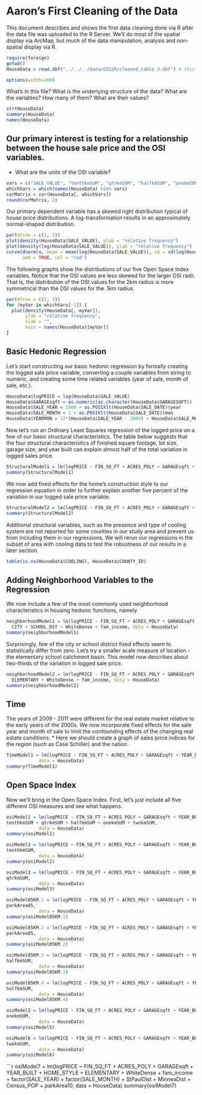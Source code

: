 Aaron's First Cleaning of the Data
========================================================

This document describes and shows the first data cleaning done via R after the data file was uploaded to the R Server. We'll do most of the spatial display via ArcMap, but much of the data manipulation, analysis and non-spatial display via R.

```r
require(foreign)
getwd()
HouseData = read.dbf("../../../Data/GIS2R/cleaned_table_3.dbf") # this file address requires that R has the default working directory of the github repository "OSI-Hedonic"
```

```r
options(width=160)
```

What's in this file? What is the underlying structure of the data? What are the variables? How many of them? What are their values?
```r
str(HouseData)
summary(HouseData)
names(HouseData)
```


Our primary interest is testing for a relationship between the house sale price and the OSI variables. 
------------
* What are the units of the OSI variable?
```r
vars = c("SALE_VALUE", "tenthkmSUM", "qtrkmSUM", "halfkmSUM", "onekmSUM", "twokmSUM")
whichVars = which(names(HouseData) %in% vars)
corMatrix = cor(HouseData[, whichVars])
round(corMatrix, 2)
```

Our primary dependent variable has a skewed right distribution typical of house price distributions. A log-transformation results in an approximately normal-shaped distribution.
```r
par(mfrow = c(1, 2))
plot(density(HouseData$SALE_VALUE), ylab = "relative frequency")
plot(density(log(HouseData$SALE_VALUE)), ylab = "relative frequency")
curve(dnorm(x, mean = mean(log(HouseData$SALE_VALUE)), sd = sd(log(HouseData$SALE_VALUE))),
      add = TRUE, col = "red")
```

The following graphs show the distributions of our five Open Space Index variables. Notice that the OSI values are less skewed for the larger OSI radii. That is, the distribution of the OSI values for the 2km radius is more symmetrical than the OSI values for the .1km radius.
```r
par(mfrow = c(2, 3))
for (myVar in whichVars[-1]) {
  plot(density(HouseData[, myVar]), 
       ylab = "relative frequency", 
       xlab = "",
       main = names(HouseData)[myVar])
}
```

Basic Hedonic Regression
------

Let's start constructing our basic hedonic regression by formally creating the logged sale price variable, converting a couple variables from string to numeric, and creating some time related variables (year of sale, month of sale, etc.).
```r
HouseData$logPRICE = log(HouseData$SALE_VALUE)
HouseData$GARAGEsqft = as.numeric(as.character(HouseData$GARAGESQFT))
HouseData$SALE_YEAR = 1900 + as.POSIXlt(HouseData$SALE_DATE)$year
HouseData$SALE_MONTH = 1 + as.POSIXlt(HouseData$SALE_DATE)$mon
HouseData$YEARMON = 12*(HouseData$SALE_YEAR - 2009) + HouseData$SALE_MONTH # number of months since january 1, 2009
```

Now let's run an Ordinary Least Squares regression of the logged price on a few of our basic structural characteristics. The table below suggests that the four structural characteristics of finished square footage, lot size, garage size, and year built can explain almost half of the total variation in logged sales price. 
```r
StructuralModel1 = lm(logPRICE ~ FIN_SQ_FT + ACRES_POLY + GARAGEsqft + YEAR_BUILT, data = HouseData)
summary(StructuralModel1)
```

We now add fixed effects for the home's construction style to our regression equation in order to further explain another five percent of the variation in our logged sale price variable.
```r
StructuralModel2 = lm(logPRICE ~ FIN_SQ_FT + ACRES_POLY + GARAGEsqft + YEAR_BUILT + HOME_STYLE, data = HouseData)
summary(StructuralModel2)
```

Additional structural variables, such as the presence and type of cooling system are not reported for some counties in our study area and prevent us from including them in our regressions. We will rerun our regressions in the subset of area with cooling data to test the robustness of our results in a later section.
```r
table(is.na(HouseData$COOLING), HouseData$COUNTY_ID)
```

Adding Neighborhood Variables to the Regression
--------------

We now include a few of the most commonly used neighborhood characteristics in housing hedonic functions, namely


```r
neighborhoodModel1 = lm(logPRICE ~ FIN_SQ_FT + ACRES_POLY + GARAGEsqft + YEAR_BUILT + HOME_STYLE +
  CITY + SCHOOL_DST + WhiteDense + fam_income, data = HouseData)
summary(neighborhoodModel1)
```

Surprisingly, few of the city or school district fixed effects seem to statistically differ from zero. Let's try a smaller scale measure of location - the elementary school catchment basin. This model now describes about two-thirds of the variation in logged sale price.
```r
neighborhoodModel2 = lm(logPRICE ~ FIN_SQ_FT + ACRES_POLY + GARAGEsqft + YEAR_BUILT + HOME_STYLE +
  ELEMENTARY + WhiteDense + fam_income, data = HouseData)
summary(neighborhoodModel2)
```

Time
----
The years of 2009 - 2011 were different for the real estate market relative to the early years of the 2000s. We now incorporate fixed effects for the sale year and month of sale to limit the confounding effects of the changing real estate conditions.
* Here we should create a graph of sales price indices for the region (such as Case Schiller) and the nation.

```r
TimeModel1 = lm(logPRICE ~ FIN_SQ_FT + ACRES_POLY + GARAGEsqft + YEAR_BUILT + HOME_STYLE + ELEMENTARY + WhiteDense + fam_income + factor(SALE_YEAR) + factor(SALE_MONTH), 
            data = HouseData)
summary(TimeModel1)
```

Open Space Index
---------
Now we'll bring in the Open Space Index. First, let's just include all five different OSI measures and see what happens.

```r
osiModel1 = lm(logPRICE ~ FIN_SQ_FT + ACRES_POLY + GARAGEsqft + YEAR_BUILT + HOME_STYLE + ELEMENTARY + WhiteDense + fam_income + factor(SALE_YEAR) + factor(SALE_MONTH) +
tenthkmSUM + qtrkmSUM + halfkmSUM + onekmSUM + twokmSUM, 
            data = HouseData)
summary(osiModel1)
```

```r
osiModel2 = lm(logPRICE ~ FIN_SQ_FT + ACRES_POLY + GARAGEsqft + YEAR_BUILT + HOME_STYLE + ELEMENTARY + WhiteDense + fam_income + factor(SALE_YEAR) + factor(SALE_MONTH) +
tenthkmSUM, 
            data = HouseData)
summary(osiModel2)
```

```r
osiModel3 = lm(logPRICE ~ FIN_SQ_FT + ACRES_POLY + GARAGEsqft + YEAR_BUILT + HOME_STYLE + ELEMENTARY + WhiteDense + fam_income + factor(SALE_YEAR) + factor(SALE_MONTH) +
qtrkmSUM, 
            data = HouseData)
summary(osiModel3)
```

```r
osiModel05KM.1 = lm(logPRICE ~ FIN_SQ_FT + ACRES_POLY + GARAGEsqft + YEAR_BUILT + HOME_STYLE + ELEMENTARY + WhiteDense + fam_income + factor(SALE_YEAR) + factor(SALE_MONTH) +
parkArea05, 
            data = HouseData)
summary(osiModel05KM.1)
```

```r
osiModel05KM.2 = lm(logPRICE ~ FIN_SQ_FT + ACRES_POLY + GARAGEsqft + YEAR_BUILT + HOME_STYLE + ELEMENTARY + WhiteDense + factor(SALE_YEAR) + factor(SALE_MONTH) +
parkArea05, 
            data = HouseData)
summary(osiModel05KM.2)
```

```r
osiModel05KM.3 = lm(logPRICE ~ FIN_SQ_FT + ACRES_POLY + GARAGEsqft + YEAR_BUILT + HOME_STYLE + ELEMENTARY + WhiteDense + fam_income + factor(SALE_YEAR) + factor(SALE_MONTH) +
halfkmSUM, 
            data = HouseData)
summary(osiModel05KM.3)
```

```r
osiModel05KM.4 = lm(logPRICE ~ FIN_SQ_FT + ACRES_POLY + GARAGEsqft + YEAR_BUILT + HOME_STYLE + ELEMENTARY + WhiteDense + factor(SALE_YEAR) + factor(SALE_MONTH) +
halfkmSUM, 
            data = HouseData)
summary(osiModel05KM.4)
```

```r
osiModel5 = lm(logPRICE ~ FIN_SQ_FT + ACRES_POLY + GARAGEsqft + YEAR_BUILT + HOME_STYLE + ELEMENTARY + WhiteDense + fam_income + factor(SALE_YEAR) + factor(SALE_MONTH) +
onekmSUM, 
            data = HouseData)
summary(osiModel5)
```

```r
osiModel6 = lm(logPRICE ~ FIN_SQ_FT + ACRES_POLY + GARAGEsqft + YEAR_BUILT + HOME_STYLE + ELEMENTARY + WhiteDense + fam_income + factor(SALE_YEAR) + factor(SALE_MONTH) +
twokmSUM, 
            data = HouseData)
summary(osiModel6)
```

```r
osiModel7 = lm(logPRICE ~ FIN_SQ_FT + ACRES_POLY + GARAGEsqft + YEAR_BUILT + HOME_STYLE + ELEMENTARY + WhiteDense + fam_income + factor(SALE_YEAR) + factor(SALE_MONTH) + StPaulDist + MinneaDist + Census_POP +
parkArea10, 
            data = HouseData)
summary(osiModel7)